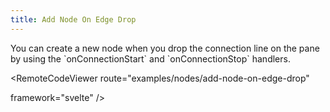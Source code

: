 ```yaml
---
title: Add Node On Edge Drop
---
```



<ExampleLayout>
You can create a new node when you drop the connection line on the pane by using the `onConnectionStart` and `onConnectionStop` handlers.

<RemoteCodeViewer
  route="examples/nodes/add-node-on-edge-drop"
  
  framework="svelte"
/>
</ExampleLayout>
